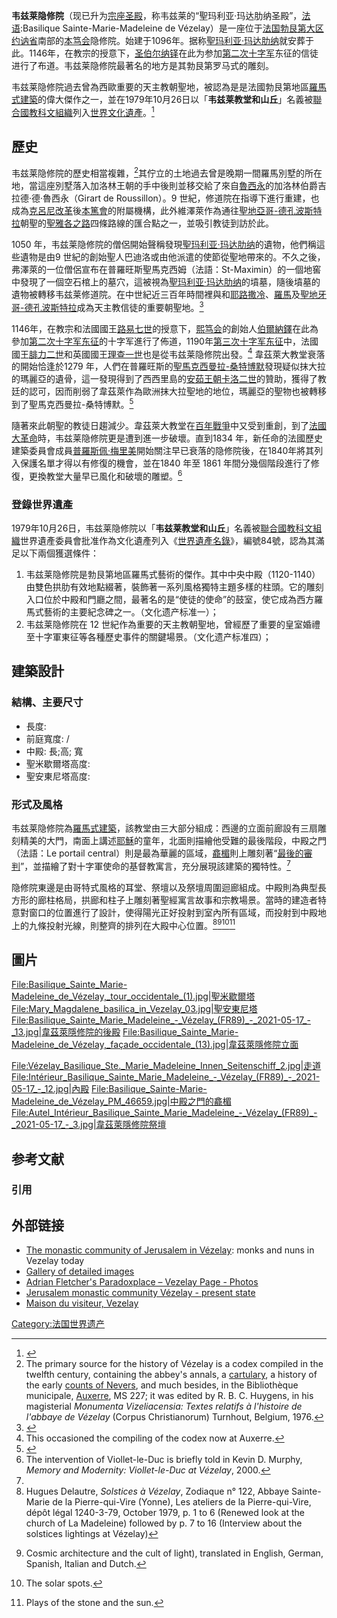 {{世界文化遗产概要表
| site_img = Image:Façade_Principale_Basilique_Sainte_Marie_Madeleine_-_Vézelay_(FR89)_-_2021-05-17_-_2.jpg
| site_img_capt = 2021年修復後的韦兹莱隐修院
| site_img_width = 350px
| zh_name = 韦兹莱，教堂和山丘
| en_name = Vézelay, Church and Hill
| fr_name = Basilique et colline de Vézelay
| country = {{FRA}}
| Region = 欧洲和北美地区
| criterion_c = (i)(vi)
| rg_year = 1979
| ex_rg_year = 
| remarks = 
| org_url = http://whc.unesco.org/en/list/84 84
| map_img = Image:France location map-Regions and departements-2016.svg
| map_img_width = 275
| locator_x = 175
| locator_y = 95
| icun = }}
'''韦兹莱隐修院'''（现已升为[[宗座圣殿|宗座圣殿]]，称韦兹莱的“聖玛利亚·玛达肋纳圣殿”，[[法语|法语]]:Basilique Sainte-Marie-Madeleine de Vézelay）是一座位于[[法国|法国]][[勃艮第大区|勃艮第大区]][[约讷省|约讷省]]南部的[[本笃会|本笃会]]隐修院。始建于1096年。据称[[抹大拉的马利亚|聖玛利亚·玛达肋纳]]就安葬于此。1146年，在教宗的授意下，[[圣伯尔纳铎|圣伯尔纳铎]]在此为参加[[第二次十字军|第二次十字军]]东征的信徒进行了布道。韦兹莱隐修院最著名的地方是其勃艮第罗马式的雕刻。


韦兹莱隐修院過去曾為西歐重要的天主教朝聖地，被認為是是法國勃艮第地區[[罗曼式建筑|羅馬式建築]]的偉大傑作之一，並在1979年10月26日以「'''韦兹莱教堂和山丘'''」名義被[[聯合國教科文組織|聯合國教科文組織]]列入[[世界文化遺產|世界文化遺產]]。<ref name = "unesco">{{cite web |title = Vézelay, Church and Hill |url = http://whc.unesco.org/en/list/84 |website = UNESCO World Heritage Centre |publisher = United Nations Educational, Scientific, and Cultural Organization |access-date = 9 October 2021}}</ref>
== 歷史==
韦兹莱隐修院的歷史相當複雜，<ref>The primary source for the history of Vézelay is a codex compiled in the twelfth century, containing the abbey's annals, a [[cartulary|cartulary]], a history of the early [[Counts_and_Dukes_of_Nevers|counts of Nevers]], and much besides, in the Bibliothèque municipale, [[Auxerre|Auxerre]], MS 227; it was edited by R. B. C. Huygens, in his magisterial ''Monumenta Vizeliacensia: Textes relatifs à l'histoire de l'abbaye de Vézelay'' (Corpus Christianorum) Turnhout, Belgium, 1976.</ref>其佇立的土地過去曾是晚期一間羅馬別墅的所在地，當這座別墅落入加洛林王朝的手中後則並移交給了來自[[魯西永|魯西永]]的加洛林伯爵吉拉德·德·魯西永（Girart de Roussillon）。9 世紀，修道院在指導下進行重建，也成為[[克吕尼改革|克呂尼改革]]後[[本笃会|本篤會]]的附屬機構，此外維澤萊作為通往[[聖地亞哥-德孔波斯特拉|聖地亞哥-德孔波斯特拉]]朝聖的[[聖雅各之路|聖雅各之路]]四條路線的匯合點之一，並吸引教徒到訪於此。

1050 年，韦兹莱隐修院的僧侶開始聲稱發現[[抹大拉的马利亚|聖玛利亚·玛达肋纳]]的遺物，他們稱這些遺物是由9 世紀的創始聖人巴迪洛或由他派遣的使節從聖地帶來的。不久之後，弗澤萊的一位僧侶宣布在普羅旺斯聖馬克西姆（法語：St-Maximin）的一個地窖中發現了一個空石棺上的墓穴，這被視為[[抹大拉的马利亚|聖玛利亚·玛达肋纳]]的墳墓，隨後墳墓的遺物被轉移韦兹莱修道院。在中世紀近三百年時間裡與和[[耶路撒冷|耶路撒冷]]、[[羅馬|羅馬]]及[[聖地牙哥-德孔波斯特拉|聖地牙哥-德孔波斯特拉]]成為天主教信徒的重要朝聖地。<ref name="Haskins2011">{{cite book|author=Susan Haskins|title=Mary Magdalen: Truth and Myth|url=https://books.google.com/books?id=nX5cz9psqtsC&pg=PA115|date=30 September 2011|publisher=Random House|isbn=978-1-4464-9942-9|pages=115–118}}</ref> 

1146年，在教宗和法國國王[[路易七世_(法兰西)|路易七世]]的授意下，[[熙笃会|熙笃会]]的創始人[[伯爾納鐸|伯爾納鐸]]在此為參加[[第二次十字军东征|第二次十字军东征]]的十字军進行了佈道，1190年[[第三次十字军东征|第三次十字军东征]]中，法國國王[[腓力二世_(法兰西)|腓力二世]]和英國國王[[理查一世|理查一世]]也是從韦兹莱隐修院出發。<ref>This occasioned the compiling of the codex now at Auxerre.</ref>
韋茲萊大教堂衰落的開始恰逢於1279 年，人們在普羅旺斯的[[圣马克西曼-拉圣博姆|聖馬克西曼拉-桑特博默]]發現疑似抹大拉的瑪麗亞的遺骨，這一發現得到了西西里島的[[安茹王朝|安茹王朝]][[卡洛二世_(那不勒斯)|卡洛二世]]的贊助，獲得了教廷的認可，因而削弱了韋茲萊作為歐洲抹大拉聖地的地位，瑪麗亞的聖物也被轉移到了聖馬克西曼拉-桑特博默。<ref name="#1">{{cite book |url= https://books.google.com/books?id=pv5Nb7KpWTgC&pg=PA207|title= Maps of Medieval Thought: The Hereford Paradigm|last= Kline|first= Naomi Reed|date= 2003|publisher= Boydell Press|page=207|others= see footnote on cited page for Katzenellenbogen article citation; (access is restricted on JSTOR)|isbn= 9780851159379|access-date= 6 August 2019}}</ref>


隨著來此朝聖的教徒日趨減少。韋茲萊大教堂在[[百年戰爭|百年戰爭]]中又受到重創，到了[[法國大革命|法國大革命]]時，韦兹莱隐修院更是遭到進一步破壞。直到1834 年，新任命的法國歷史建築委員會成員[[普羅斯佩·梅里美|普羅斯佩·梅里美]]開始關注早已衰落的隐修院後，在1840年將其列入保護名單才得以有修復的機會，並在1840 年至 1861 年間分幾個階段進行了修復，更換教堂大量早已風化和破壞的雕塑。<ref>The intervention of Viollet-le-Duc is briefly told in Kevin D. Murphy, ''Memory and Modernity: Viollet-le-Duc at Vézelay'', 2000.</ref>


===登錄世界遺產 ===
1979年10月26日，韦兹莱隐修院以「'''韦兹莱教堂和山丘'''」名義被[[聯合國教科文組織|聯合國教科文組織]]世界遺產委員會批准作為文化遺產列入《[[世界遺產名錄|世界遺產名錄]]》，編號84號，認為其滿足以下兩個獲選條件：


# 韦兹莱隐修院是勃艮第地區羅馬式藝術的傑作。其中中央中殿（1120-1140）由雙色拱肋有效地點綴著，裝飾著一系列風格獨特主題多樣的柱頭。它的雕刻入口位於中殿和門廳之間，最著名的是“使徒的使命”的鼓室，使它成為西方羅馬式藝術的主要紀念碑之一。（文化遗产标准一）；
# 韦兹莱隐修院在 12 世紀作為重要的天主教朝聖地，曾經歷了重要的皇室婚禮至十字軍東征等各種歷史事件的關鍵場景。（文化遗产标准四）；


==建築設計 ==
===結構、主要尺寸===
* 長度: {{convert|120|m}}
* 前庭寬度: {{convert|32|m}} / {{convert|23.5|m}}
* 中殿: 長{{convert|62.50|m}};高{{convert|18.55|m}}; 寬 {{convert|23.25|m}}
* 聖米歇爾塔高度: {{convert|38|m}}
* 聖安東尼塔高度: {{convert|35|m}}
===形式及風格===
韦兹莱隐修院為[[罗曼式建筑|羅馬式建築]]，該教堂由三大部分組成：西邊的立面前廊設有三扇雕刻精美的大門，南面上講述[[耶稣|耶穌]]的童年，北面則描繪他受難的最後階段，中殿之門（法語：Le portail central）則是最為華麗的區域，[[龕楣|龕楣]]則上雕刻著“[[最後的審判|最後的審判]]”，並描繪了對十字軍使命的基督教寓言，充分展現該建築的獨特性。<ref name="#1"/>


隐修院東邊是由哥特式風格的耳堂、祭壇以及祭壇周圍迴廊組成。中殿則為典型長方形的廊柱格局，拱廊和柱子上雕刻著聖經寓言故事和宗教場景。當時的建造者特意對窗口的位置進行了設計，使得陽光正好投射到室內所有區域，而投射到中殿地上的九條投射光線，則整齊的排列在大殿中心位置。<ref>Hugues Delautre, ''Solstices à Vézelay'', Zodiaque n° 122, Abbaye Sainte-Marie de la Pierre-qui-Vire (Yonne), Les ateliers de la Pierre-qui-Vire, dépôt légal 1240-3-79, October 1979, p. 1 to 6 (Renewed look at the church of La Madeleine) followed by p. 7 to 16 (Interview about the solstices lightings at Vézelay)</ref><ref>{{cite book
 | first1 = Hugues | last1 =  Delautre | first2 = Jacqueline | last2 = Gréal
 | title = La Madeleine de Vézelay, Guide et plans | publisher = Editions Franciscaines | location = Lescuyer, Lyon
 | isbn = 2-85020-001-8 | year = 1981 | pages = 27–29
}} Cosmic architecture and the cult of light), translated in English, German, Spanish, Italian and Dutch.</ref><ref>{{cite book
 | first = Raymond | last = Oursel
 | title = Lumières de Vézelay | publisher =  Editions Zodiaque | location =  Abbaye Sainte-Marie de la Pierre-qui-Vire (Yonne)
 | isbn =  2-7369-0203-3 | year = 1993 | pages=  21, 105–109
}} The solar spots.</ref><ref>{{cite book
 | first = Damien | last = Voreux
 | title = Vézelay | publisher = Editions Ouest-France | location =  Edilarge
 | isbn =  2-7373-1608-1 | year = 1994 | pages = 15–18
}} Plays of the stone and the sun.</ref>


==圖片 ==
<gallery mode="packed" heights="200">
File:Basilique_Sainte_Marie-Madeleine_de_Vézelay,_tour_occidentale_(1).jpg|聖米歇爾塔
File:Mary_Magdalene_basilica_in_Vezelay_03.jpg|聖安東尼塔
File:Basilique_Sainte_Marie_Madeleine_-_Vézelay_(FR89)_-_2021-05-17_-_13.jpg|韋茲萊隱修院的後殿
File:Basilique_Sainte_Marie-Madeleine_de_Vézelay,_façade_occidentale_(13).jpg|韋茲萊隱修院立面
</gallery>
<gallery mode="packed" heights="200">
File:Vézelay_Basilique_Ste._Marie_Madeleine_Innen_Seitenschiff_2.jpg|走道
File:Intérieur_Basilique_Sainte_Marie_Madeleine_-_Vézelay_(FR89)_-_2021-05-17_-_12.jpg|內殿
File:Basilique_Sainte-Marie-Madeleine_de_Vézelay_PM_46659.jpg|中殿之門的龕楣
File:Autel_Intérieur_Basilique_Sainte_Marie_Madeleine_-_Vézelay_(FR89)_-_2021-05-17_-_3.jpg|韋茲萊隱修院祭壇
</gallery>
== 参考文献 ==
=== 引用 ===
{{reflist|2}}
== 外部链接 ==
{{Commonscat|Basilique Sainte-Marie-Madeleine de Vézelay}}
*[https://web.archive.org/web/20110131225705/http://vezelay.cef.fr/ The monastic community of Jerusalem in Vézelay]: monks and nuns in Vezelay today
*[http://images.library.pitt.edu/cgi-bin/i/image/image-idx?c=vezelay&page=index Gallery of detailed images] {{Wayback|url=http://images.library.pitt.edu/cgi-bin/i/image/image-idx?c=vezelay&page=index |date=20100702214955 }}
*[https://web.archive.org/web/20050820113314/http://www.paradoxplace.com/photo%20pages/France/Vezelay/Vezelay.htm Adrian Fletcher's Paradoxplace – Vezelay Page - Photos]
*[http://www.basiliquedevezelay.org// Jerusalem monastic community Vézelay - present state]
*[http://www.vezelay-visiteur.com/en/ Maison du visiteur, Vezelay]

{{法国世界遗产}}

{{Authority control}}
[[Category:法国世界遗产|Category:法国世界遗产]]